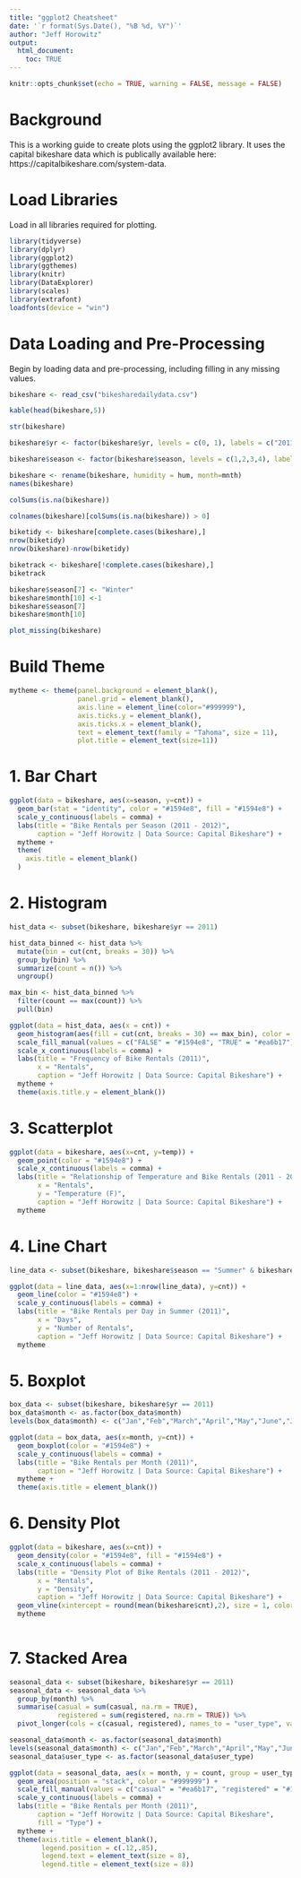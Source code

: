 ---
title: "ggplot2 Cheatsheet"
date: '`r format(Sys.Date(), "%B %d, %Y")`'
author: "Jeff Horowitz"
output:
  html_document:
    toc: TRUE
---

```{r setup, include=FALSE}
knitr::opts_chunk$set(echo = TRUE, warning = FALSE, message = FALSE)
```

# Background
This is a working guide to create plots using the ggplot2 library. It uses the capital bikeshare data which is publically available here: https://capitalbikeshare.com/system-data. 

# Load Libraries

Load in all libraries required for plotting.

```{r}
library(tidyverse)
library(dplyr) 
library(ggplot2)
library(ggthemes)
library(knitr)
library(DataExplorer)
library(scales)
library(extrafont)
loadfonts(device = "win")
```

# Data Loading and Pre-Processing

Begin by loading data and pre-processing, including filling in any missing values.

```{r}
bikeshare <- read_csv("bikesharedailydata.csv")

kable(head(bikeshare,5))

str(bikeshare)

bikeshare$yr <- factor(bikeshare$yr, levels = c(0, 1), labels = c("2011", "2012"))

bikeshare$season <- factor(bikeshare$season, levels = c(1,2,3,4), labels = c("Winter", "Spring", "Summer", "Fall"))

bikeshare <- rename(bikeshare, humidity = hum, month=mnth)
names(bikeshare)

colSums(is.na(bikeshare))

colnames(bikeshare)[colSums(is.na(bikeshare)) > 0] 

biketidy <- bikeshare[complete.cases(bikeshare),]
nrow(biketidy)
nrow(bikeshare)-nrow(biketidy)  

biketrack <- bikeshare[!complete.cases(bikeshare),] 
biketrack

bikeshare$season[7] <- "Winter"
bikeshare$month[10] <-1
bikeshare$season[7]
bikeshare$month[10]

plot_missing(bikeshare) 
```

# Build Theme

```{r}
mytheme <- theme(panel.background = element_blank(),
                 panel.grid = element_blank(),
                 axis.line = element_line(color="#999999"),
                 axis.ticks.y = element_blank(),
                 axis.ticks.x = element_blank(),
                 text = element_text(family = "Tahoma", size = 11),
                 plot.title = element_text(size=11))
```


# 1. Bar Chart

```{r}

ggplot(data = bikeshare, aes(x=season, y=cnt)) + 
  geom_bar(stat = "identity", color = "#1594e8", fill = "#1594e8") +
  scale_y_continuous(labels = comma) + 
  labs(title = "Bike Rentals per Season (2011 - 2012)",
       caption = "Jeff Horowitz | Data Source: Capital Bikeshare") +
  mytheme +
  theme(
    axis.title = element_blank()
  )

```

# 2. Histogram

```{r}

hist_data <- subset(bikeshare, bikeshare$yr == 2011)

hist_data_binned <- hist_data %>%
  mutate(bin = cut(cnt, breaks = 30)) %>%
  group_by(bin) %>%
  summarize(count = n()) %>%
  ungroup()

max_bin <- hist_data_binned %>%
  filter(count == max(count)) %>%
  pull(bin)

ggplot(data = hist_data, aes(x = cnt)) +
  geom_histogram(aes(fill = cut(cnt, breaks = 30) == max_bin), color = "#999999", bins = 30) +
  scale_fill_manual(values = c("FALSE" = "#1594e8", "TRUE" = "#ea6b17"), guide = "none") +
  scale_x_continuous(labels = comma) +
  labs(title = "Frequency of Bike Rentals (2011)",
       x = "Rentals",
       caption = "Jeff Horowitz | Data Source: Capital Bikeshare") +
  mytheme +
  theme(axis.title.y = element_blank())

```

# 3. Scatterplot

```{r}

ggplot(data = bikeshare, aes(x=cnt, y=temp)) + 
  geom_point(color = "#1594e8") +
  scale_x_continuous(labels = comma) + 
  labs(title = "Relationship of Temperature and Bike Rentals (2011 - 2012)",
       x = "Rentals",
       y = "Temperature (F)",
       caption = "Jeff Horowitz | Data Source: Capital Bikeshare") +
  mytheme
```

# 4. Line Chart

```{r}

line_data <- subset(bikeshare, bikeshare$season == "Summer" & bikeshare$yr == 2011)

ggplot(data = line_data, aes(x=1:nrow(line_data), y=cnt)) + 
  geom_line(color = "#1594e8") + 
  scale_y_continuous(labels = comma) + 
  labs(title = "Bike Rentals per Day in Summer (2011)",
       x = "Days",
       y = "Number of Rentals",
       caption = "Jeff Horowitz | Data Source: Capital Bikeshare") + 
  mytheme
```

# 5. Boxplot

```{r}

box_data <- subset(bikeshare, bikeshare$yr == 2011)
box_data$month <- as.factor(box_data$month)
levels(box_data$month) <- c("Jan","Feb","March","April","May","June","July","Aug","Sept","Oct","Nov","Dec")

ggplot(data = box_data, aes(x=month, y=cnt)) +
  geom_boxplot(color = "#1594e8") +
  scale_y_continuous(labels = comma) +
  labs(title = "Bike Rentals per Month (2011)",
       caption = "Jeff Horowitz | Data Source: Capital Bikeshare") + 
  mytheme +
  theme(axis.title = element_blank())
```

# 6. Density Plot

```{r}

ggplot(data = bikeshare, aes(x=cnt)) +
  geom_density(color = "#1594e8", fill = "#1594e8") + 
  scale_x_continuous(labels = comma) + 
  labs(title = "Density Plot of Bike Rentals (2011 - 2012)",
       x = "Rentals",
       y = "Density",
       caption = "Jeff Horowitz | Data Source: Capital Bikeshare") +
  geom_vline(xintercept = round(mean(bikeshare$cnt),2), size = 1, color = "#15e82e", linetype = "dotted") +
  mytheme
  
```

# 7. Stacked Area

```{r}
seasonal_data <- subset(bikeshare, bikeshare$yr == 2011)
seasonal_data <- seasonal_data %>%
  group_by(month) %>%
  summarise(casual = sum(casual, na.rm = TRUE), 
            registered = sum(registered, na.rm = TRUE)) %>%
  pivot_longer(cols = c(casual, registered), names_to = "user_type", values_to = "count")

seasonal_data$month <- as.factor(seasonal_data$month)
levels(seasonal_data$month) <- c("Jan","Feb","March","April","May","June","July","Aug","Sept","Oct","Nov","Dec")
seasonal_data$user_type <- as.factor(seasonal_data$user_type)

ggplot(data = seasonal_data, aes(x = month, y = count, group = user_type, fill = user_type)) +
  geom_area(position = "stack", color = "#999999") +
  scale_fill_manual(values = c("casual" = "#ea6b17", "registered" = "#1594e8")) +
  scale_y_continuous(labels = comma) +
  labs(title = "Bike Rentals per Month (2011)", 
       caption = "Jeff Horowitz | Data Source: Capital Bikeshare",
       fill = "Type") +
  mytheme +
  theme(axis.title = element_blank(),
        legend.position = c(.12,.85),
        legend.text = element_text(size = 8),
        legend.title = element_text(size = 8))
```

